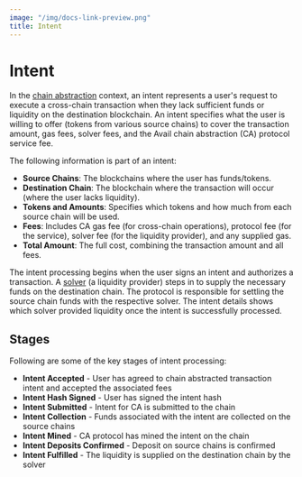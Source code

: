 ```yaml
---
image: "/img/docs-link-preview.png"
title: Intent
---
```


# Intent

In the [chain abstraction](/nexus/concepts/chain-abstraction) context, an intent represents a user's request to execute a cross-chain transaction when they lack sufficient funds or liquidity on the destination blockchain. An intent specifies what the user is willing to offer (tokens from various source chains) to cover the transaction amount, gas fees, solver fees, and the Avail chain abstraction (CA) protocol service fee.

The following information is part of an intent:

- **Source Chains**: The blockchains where the user has funds/tokens.
- **Destination Chain**: The blockchain where the transaction will occur (where the user lacks liquidity).
- **Tokens and Amounts**: Specifies which tokens and how much from each source chain will be used.
- **Fees**: Includes CA gas fee (for cross-chain operations), protocol fee (for the service), solver fee (for the liquidity provider), and any supplied gas.
- **Total Amount**: The full cost, combining the transaction amount and all fees.

The intent processing begins when the user signs an intent and authorizes a transaction. A [solver](/nexus/concepts/solvers) (a liquidity provider) steps in to supply the necessary funds on the destination chain. The protocol is responsible for settling the source chain funds with the respective solver. The intent details shows which solver provided liquidity once the intent is successfully processed.

## Stages

Following are some of the key stages of intent processing:

- **Intent Accepted** - User has agreed to chain abstracted transaction intent and accepted the associated fees
- **Intent Hash Signed** - User has signed the intent hash
- **Intent Submitted** - Intent for CA is submitted to the chain
- **Intent Collection** - Funds associated with the intent are collected on the source chains
- **Intent Mined** - CA protocol has mined the intent on the chain
- **Intent Deposits Confirmed** - Deposit on source chains is confirmed
- **Intent Fulfilled** - The liquidity is supplied on the destination chain by the solver